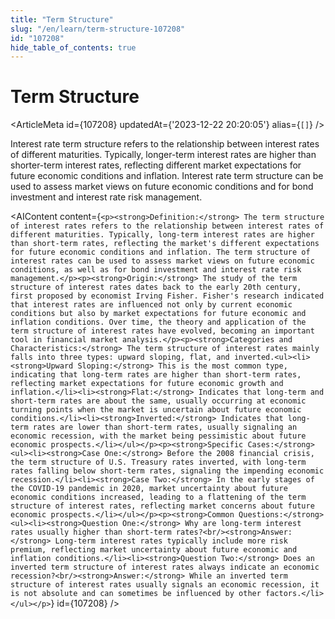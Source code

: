 ```yaml
---
title: "Term Structure"
slug: "/en/learn/term-structure-107208"
id: "107208"
hide_table_of_contents: true
---
```



# Term Structure

<ArticleMeta id={107208} updatedAt={'2023-12-22 20:20:05'} alias={`[]`} />
<div className='border-solid border-b border-t-0 my-4 border-[var(--ifm-color-gray-300)]' />

Interest rate term structure refers to the relationship between interest rates of different maturities. Typically, longer-term interest rates are higher than shorter-term interest rates, reflecting different market expectations for future economic conditions and inflation. Interest rate term structure can be used to assess market views on future economic conditions and for bond investment and interest rate risk management.

<AIContent content={`<p><strong>Definition:</strong> The term structure of interest rates refers to the relationship between interest rates of different maturities. Typically, long-term interest rates are higher than short-term rates, reflecting the market's different expectations for future economic conditions and inflation. The term structure of interest rates can be used to assess market views on future economic conditions, as well as for bond investment and interest rate risk management.</p><p><strong>Origin:</strong> The study of the term structure of interest rates dates back to the early 20th century, first proposed by economist Irving Fisher. Fisher's research indicated that interest rates are influenced not only by current economic conditions but also by market expectations for future economic and inflation conditions. Over time, the theory and application of the term structure of interest rates have evolved, becoming an important tool in financial market analysis.</p><p><strong>Categories and Characteristics:</strong> The term structure of interest rates mainly falls into three types: upward sloping, flat, and inverted.<ul><li><strong>Upward Sloping:</strong> This is the most common type, indicating that long-term rates are higher than short-term rates, reflecting market expectations for future economic growth and inflation.</li><li><strong>Flat:</strong> Indicates that long-term and short-term rates are about the same, usually occurring at economic turning points when the market is uncertain about future economic conditions.</li><li><strong>Inverted:</strong> Indicates that long-term rates are lower than short-term rates, usually signaling an economic recession, with the market being pessimistic about future economic prospects.</li></ul></p><p><strong>Specific Cases:</strong><ul><li><strong>Case One:</strong> Before the 2008 financial crisis, the term structure of U.S. Treasury rates inverted, with long-term rates falling below short-term rates, signaling the impending economic recession.</li><li><strong>Case Two:</strong> In the early stages of the COVID-19 pandemic in 2020, market uncertainty about future economic conditions increased, leading to a flattening of the term structure of interest rates, reflecting market concerns about future economic prospects.</li></ul></p><p><strong>Common Questions:</strong><ul><li><strong>Question One:</strong> Why are long-term interest rates usually higher than short-term rates?<br/><strong>Answer:</strong> Long-term interest rates typically include more risk premium, reflecting market uncertainty about future economic and inflation conditions.</li><li><strong>Question Two:</strong> Does an inverted term structure of interest rates always indicate an economic recession?<br/><strong>Answer:</strong> While an inverted term structure of interest rates usually signals an economic recession, it is not absolute and can sometimes be influenced by other factors.</li></ul></p>`} id={107208} />
